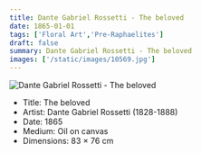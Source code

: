 ```yaml
---
title: Dante Gabriel Rossetti - The beloved
date: 1865-01-01
tags: ['Floral Art','Pre-Raphaelites']
draft: false
summary: Dante Gabriel Rossetti - The beloved
images: ['/static/images/10569.jpg']
---
```


![Dante Gabriel Rossetti - The beloved](/static/images/10569.jpg)

* Title: The beloved
* Artist: Dante Gabriel Rossetti (1828-1888)
* Date: 1865
* Medium: Oil on canvas
* Dimensions: 83 × 76 cm


